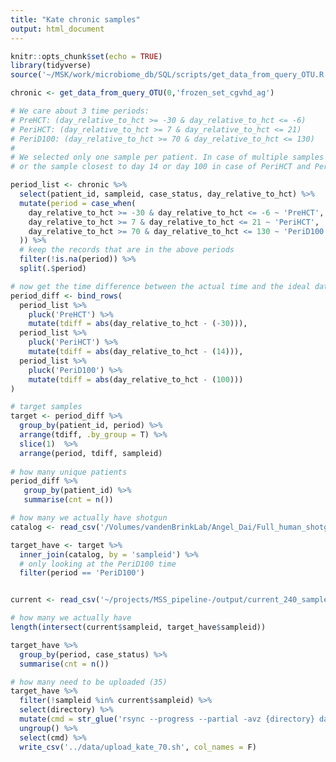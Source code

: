 ```yaml
---
title: "Kate chronic samples"
output: html_document
---
```


```r
knitr::opts_chunk$set(echo = TRUE)
library(tidyverse)
source('~/MSK/work/microbiome_db/SQL/scripts/get_data_from_query_OTU.R')
```

```r
chronic <- get_data_from_query_OTU(0,'frozen_set_cgvhd_ag')
```

```r
# We care about 3 time periods:
# PreHCT: (day_relative_to_hct >= -30 & day_relative_to_hct <= -6)
# PeriHCT: (day_relative_to_hct >= 7 & day_relative_to_hct <= 21)
# PeriD100: (day_relative_to_hct >= 70 & day_relative_to_hct <= 130)
# 
# We selected only one sample per patient. In case of multiple samples for the same patient, we selected the first baseline sample for PreHCT (closest to day –30) 
# or the sample closest to day 14 or day 100 in case of PeriHCT and PeriD100.

period_list <- chronic %>% 
  select(patient_id, sampleid, case_status, day_relative_to_hct) %>% 
  mutate(period = case_when(
    day_relative_to_hct >= -30 & day_relative_to_hct <= -6 ~ 'PreHCT',
    day_relative_to_hct >= 7 & day_relative_to_hct <= 21 ~ 'PeriHCT',
    day_relative_to_hct >= 70 & day_relative_to_hct <= 130 ~ 'PeriD100'
  )) %>% 
  # keep the records that are in the above periods
  filter(!is.na(period)) %>% 
  split(.$period)

# now get the time difference between the actual time and the ideal date we emphasize on
period_diff <- bind_rows(
  period_list %>% 
    pluck('PreHCT') %>% 
    mutate(tdiff = abs(day_relative_to_hct - (-30))),
  period_list %>% 
    pluck('PeriHCT') %>% 
    mutate(tdiff = abs(day_relative_to_hct - (14))),
  period_list %>% 
    pluck('PeriD100') %>% 
    mutate(tdiff = abs(day_relative_to_hct - (100)))
)

# target samples
target <- period_diff %>% 
  group_by(patient_id, period) %>% 
  arrange(tdiff, .by_group = T) %>% 
  slice(1)  %>% 
  arrange(period, tdiff, sampleid)
  
# how many unique patients
period_diff %>% 
   group_by(patient_id) %>% 
   summarise(cnt = n())
```

```r
# how many we actually have shotgun
catalog <- read_csv('/Volumes/vandenBrinkLab/Angel_Dai/Full_human_shotgun_catalog/full_human_shotgun_catalog_updated.csv')

target_have <- target %>% 
  inner_join(catalog, by = 'sampleid') %>% 
  # only looking at the PeriD100 time
  filter(period == 'PeriD100')


current <- read_csv('~/projects/MSS_pipeline-/output/current_240_sample_preprocessing_stats.csv') 

# how many we actually have 
length(intersect(current$sampleid, target_have$sampleid))

target_have %>% 
  group_by(period, case_status) %>% 
  summarise(cnt = n())

# how many need to be uploaded (35)
target_have %>% 
  filter(!sampleid %in% current$sampleid) %>% 
  select(directory) %>% 
  mutate(cmd = str_glue('rsync --progress --partial -avz {directory} daia1@lilac.mskcc.org:~/my_workdir/samples/kate')) %>% 
  ungroup() %>%
  select(cmd) %>%  
  write_csv('../data/upload_kate_70.sh', col_names = F)
```

